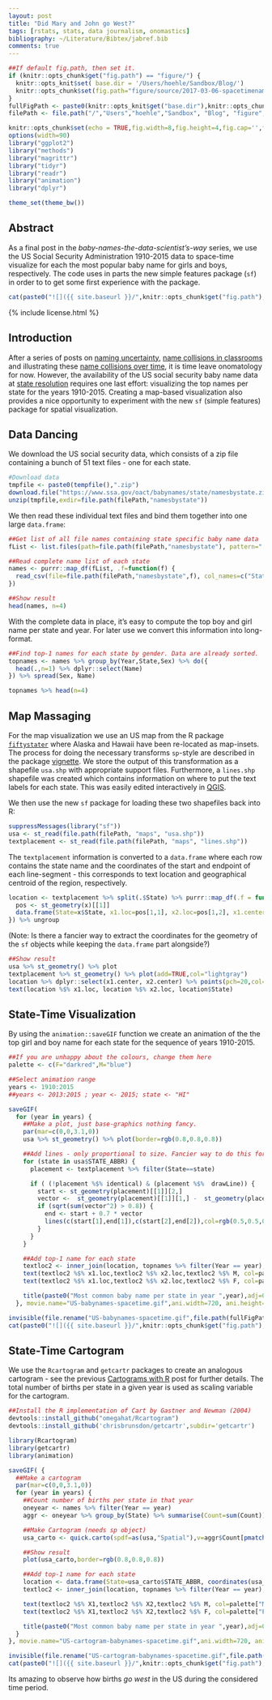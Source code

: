 ```yaml
---
layout: post
title: "Did Mary and John go West?"
tags: [rstats, stats, data journalism, onomastics]
bibliography: ~/Literature/Bibtex/jabref.bib
comments: true
---
```



```r
##If default fig.path, then set it.
if (knitr::opts_chunk$get("fig.path") == "figure/") {
  knitr::opts_knit$set( base.dir = '/Users/hoehle/Sandbox/Blog/')
  knitr::opts_chunk$set(fig.path="figure/source/2017-03-06-spacetimenames/")
}
fullFigPath <- paste0(knitr::opts_knit$get("base.dir"),knitr::opts_chunk$get("fig.path"))
filePath <- file.path("/","Users","hoehle","Sandbox", "Blog", "figure", "source", "2017-03-06-spacetimenames")

knitr::opts_chunk$set(echo = TRUE,fig.width=8,fig.height=4,fig.cap='',fig.align='center',echo=FALSE,dpi=72*2) # autodep=TRUE
options(width=90)
library("ggplot2")
library("methods")
library("magrittr")
library("tidyr")
library("readr")
library("animation")
library("dplyr")

theme_set(theme_bw())
```

## Abstract

As a final post in the *baby-names-the-data-scientist's-way* series, we
use the US Social Security Administration 1910-2015 data to space-time
visualize for each the most popular baby name for girls and boys,
respectively. The code uses in parts the new simple features package
(`sf`) in order to to get some first experience with the package.

<center>
```r
cat(paste0("![]({{ site.baseurl }}/",knitr::opts_chunk$get("fig.path"),"US-babynames-spacetime.gif"),")")
```
</center>

{% include license.html %}

## Introduction

After a series of posts on
[naming uncertainty](http://staff.math.su.se/hoehle/blog/2017/02/06/onomastics.html),
[name collisions in classrooms](http://staff.math.su.se/hoehle/blog/2017/02/13/bday.html)
and illustrating these
[name collisions over time](http://staff.math.su.se/hoehle/blog/2017/03/01/morebabynames.html),
it is time leave onomatology for now. However, the availability of the
US social security baby name data at
[state resolution](https://www.ssa.gov/oact/babynames/limits.html)
requires one last effort: visualizing the top names per state for the
years 1910-2015. Creating a map-based visualization also provides a
nice opportunity to experiment with the new `sf` (simple features)
package for spatial visualization.

## Data Dancing

We download the US social security data, which consists of a zip file
containing a bunch of 51 text files - one for each state.

```r
#Download data
tmpfile <- paste0(tempfile(),".zip")
download.file("https://www.ssa.gov/oact/babynames/state/namesbystate.zip",destfile=tmpfile)
unzip(tmpfile,exdir=file.path(filePath,"namesbystate"))
```

We then read these individual text files and bind them together into one
large `data.frame`:
```r
##Get list of all file names containing state specific baby name data
fList <- list.files(path=file.path(filePath,"namesbystate"), pattern=".TXT")

##Read complete name list of each state
names <- purrr::map_df(fList, .f=function(f) {
  read_csv(file=file.path(filePath,"namesbystate",f), col_names=c("State","Sex","Year","Name","Count"),col_types=cols(col_character(), col_factor(c("M","F")), col_integer(), col_character(), col_integer()))
})

##Show result
head(names, n=4)
```

With the complete data in place, it's easy to compute the top
boy and girl name per state and year. For later use we convert this
information into long-format.

```r
##Find top-1 names for each state by gender. Data are already sorted.
topnames <- names %>% group_by(Year,State,Sex) %>% do({
  head(.,n=1) %>% dplyr::select(Name)
}) %>% spread(Sex, Name)
```
```r
topnames %>% head(n=4)
```

## Map Massaging

For the map visualization we use an US map from the R package
[`fiftystater`](https://cran.r-project.org/web/packages/fiftystater/index.html)
where Alaska and Hawaii have been re-located as map-insets. The
process for doing the necessary transforms `sp`-style are described in
the package
[vignette](https://cran.r-project.org/web/packages/fiftystater/vignettes/fiftystater.html). We
store the output of this transformation as a shapefile `usa.shp` with
appropriate support files. Furthermore, a `lines.shp` shapefile was
created which contains information on where to put the text labels for
each state. This was easily edited interactively in
[QGIS](http://www.qgis.org/en/site/).

We then use the new `sf` package for loading these two shapefiles back
into R:
```r
suppressMessages(library("sf"))
usa <- st_read(file.path(filePath, "maps", "usa.shp"))
textplacement <- st_read(file.path(filePath, "maps", "lines.shp"))
```

The `textplacement` information is converted to a `data.frame` where
each row contains the state name and the coordinates of the start and
endpoint of each line-segment - this corresponds to text location and
geographical centroid of the region, respectively.

```r
location <- textplacement %>% split(.$State) %>% purrr::map_df(.f = function(x) {
  pos <- st_geometry(x)[[1]]
  data.frame(State=x$State, x1.loc=pos[1,1], x2.loc=pos[1,2], x1.center=pos[2,1],x2.center=pos[2,2])
}) %>% ungroup
```
(Note: Is there a fancier way to extract the coordinates for the
geometry of the `sf` objects while keeping the `data.frame` part
alongside?)

```r
##Show result
usa %>% st_geometry() %>% plot
textplacement %>% st_geometry() %>% plot(add=TRUE,col="lightgray")
location %>% dplyr::select(x1.center, x2.center) %>% points(pch=20,col="lightgray")
text(location %$% x1.loc, location %$% x2.loc, location$State)
```

## State-Time Visualization

By using the `animation::saveGIF` function we create an animation of
the the top girl and boy name for each state for the sequence of years
1910-2015.


```r
##If you are unhappy about the colours, change them here
palette <- c(F="darkred",M="blue")

##Select animation range
years <- 1910:2015
##years <- 2013:2015 ; year <- 2015; state <- "HI"

saveGIF(
  for (year in years) {
    ##Make a plot, just base-graphics nothing fancy.
    par(mar=c(0,0,3.1,0))
    usa %>% st_geometry() %>% plot(border=rgb(0.8,0.8,0.8))

    ##Add lines - only proportional to size. Fancier way to do this for sf objects?
    for (state in usa$STATE_ABBR) {
      placement <- textplacement %>% filter(State==state)

      if ( (!placement %$% identical) & (placement %$%  drawLine)) {
        start <- st_geometry(placement)[[1]][2,]
        vector <-  st_geometry(placement)[[1]][1,] -  st_geometry(placement)[[1]][2,]
        if (sqrt(sum(vector^2) > 0.8)) {
          end <- start + 0.7 * vector
          lines(c(start[1],end[1]),c(start[2],end[2]),col=rgb(0.5,0.5,0.5,alpha=0.8))
        }
      }
    }

    ##Add top-1 name for each state
    textloc2 <- inner_join(location, topnames %>% filter(Year == year),by="State")
    text(textloc2 %$% x1.loc,textloc2 %$% x2.loc,textloc2 %$% M, col=palette["M"],pos=1,offset=0.2,font=1)
    text(textloc2 %$% x1.loc,textloc2 %$% x2.loc,textloc2 %$% F, col=palette["F"],pos=3,offset=0.2,font=1)

    title(paste0("Most common baby name per state in year ",year),adj=0.1,col.main=rgb(0.8,0.8,0.8),cex=1.5)
  }, movie.name="US-babynames-spacetime.gif",ani.width=720, ani.height=420, interval=0.5)
```

```r
invisible(file.rename("US-babynames-spacetime.gif",file.path(fullFigPath,"US-babynames-spacetime.gif")))
cat(paste0("![]({{ site.baseurl }}/",knitr::opts_chunk$get("fig.path"),"US-babynames-spacetime.gif"),")")
```

## State-Time Cartogram

We use the `Rcartogram` and `getcartr` packages to create an analogous cartogram
- see the previous
[Cartograms with R](http://staff.math.su.se/hoehle/blog/2016/10/10/cartograms.html)
post for further details.  The total number of births per state in a
given year is used as scaling variable for the cartogram.

```r
##Install the R implementation of Cart by Gastner and Newman (2004)
devtools::install_github("omegahat/Rcartogram")
devtools::install_github('chrisbrunsdon/getcartr',subdir='getcartr')

library(Rcartogram)
library(getcartr)
library(animation)

saveGIF( {
  ##Make a cartogram
  par(mar=c(0,0,3.1,0))
  for (year in years) {
    ##Count number of births per state in that year
    oneyear <- names %>% filter(Year == year)
    aggr <- oneyear %>% group_by(State) %>% summarise(Count=sum(Count))

    ##Make Cartogram (needs sp object)
    usa_carto <- quick.carto(spdf=as(usa,"Spatial"),v=aggr$Count[pmatch(usa$STATE_ABBR,aggr$State)],res=256)

    ##Show result
    plot(usa_carto,border=rgb(0.8,0.8,0.8))

    ##Add top-1 name for each state
    location <- data.frame(State=usa_carto$STATE_ABBR, coordinates(usa_carto))
    textloc2 <- inner_join(location, topnames %>% filter(Year == year),by="State")

    text(textloc2 %$% X1,textloc2 %$% X2,textloc2 %$% M, col=palette["M"],pos=1,offset=0.2,font=1)
    text(textloc2 %$% X1,textloc2 %$% X2,textloc2 %$% F, col=palette["F"],pos=3,offset=0.2,font=1)

    title(paste0("Most common baby name per state in year ",year),adj=0.1,col.main=rgb(0.8,0.8,0.8),cex=1.5)
  }
}, movie.name="US-cartogram-babynames-spacetime.gif",ani.width=720, ani.height=420, interval=0.5)
```

```r
invisible(file.rename("US-cartogram-babynames-spacetime.gif",file.path(fullFigPath,"US-cartogram-babynames-spacetime.gif")))
cat(paste0("![]({{ site.baseurl }}/",knitr::opts_chunk$get("fig.path"),"US-cartogram-babynames-spacetime.gif"),")")
```

Its amazing to observe how births *go west* in the US during
the considered time period.

<!-- Note: This graphic is in need for some smart text placement, e.g., by
ensuring that the bound box of the text is not in conflict with any
other bounding box. -->
